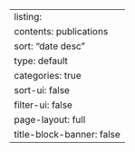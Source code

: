 ---
listing:
  contents: publications
  sort: "date desc"
  type: default
  categories: true
  sort-ui: false
  filter-ui: false
page-layout: full
title-block-banner: false
---